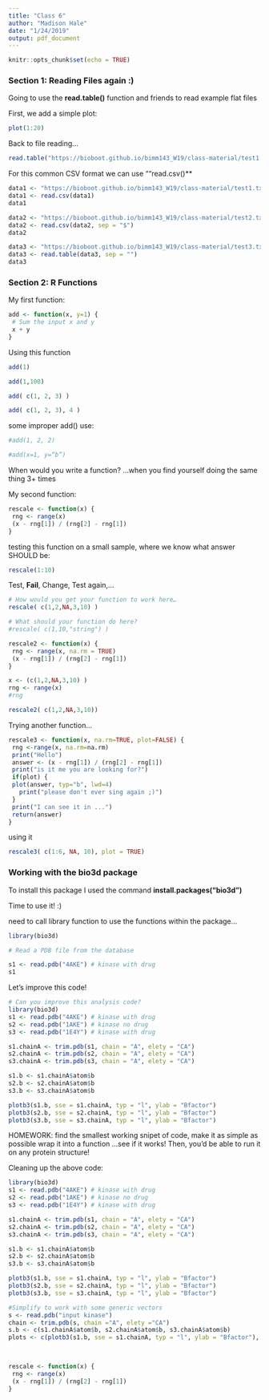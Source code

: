 ```yaml
---
title: "Class 6"
author: "Madison Hale"
date: "1/24/2019"
output: pdf_document
---
```


```r
knitr::opts_chunk$set(echo = TRUE)
```

### Section 1: Reading Files again :)

Going to use the **read.table()** function and friends to read example flat files

First, we add a simple plot:

```r
plot(1:20)
```

Back to file reading...

```r

read.table("https://bioboot.github.io/bimm143_W19/class-material/test1.txt", header = TRUE, sep = ",")

```

For this common CSV format we can use ""read.csv()**

```r

data1 <- "https://bioboot.github.io/bimm143_W19/class-material/test1.txt"
data1 <- read.csv(data1)
data1

```

```r
data2 <- "https://bioboot.github.io/bimm143_W19/class-material/test2.txt"
data2 <- read.csv(data2, sep = "$")
data2

```

```r

data3 <- "https://bioboot.github.io/bimm143_W19/class-material/test3.txt"
data3 <- read.table(data3, sep = "")
data3

```

### Section 2: R Functions

My first function:

```r

add <- function(x, y=1) {
 # Sum the input x and y
 x + y
}

```

Using this function

```r

add(1)

```

```r

add(1,100)

```

```r

add( c(1, 2, 3) )

```

```r

add( c(1, 2, 3), 4 )

```

some improper add() use: 

```r

#add(1, 2, 2) 

```

```r

#add(x=1, y=“b”)

```

When would you write a function? ...when you find yourself doing the same thing 3+ times

My second function: 

```r

rescale <- function(x) {
 rng <- range(x)
 (x - rng[1]) / (rng[2] - rng[1])
}

```

testing this function on a small sample, where we know what answer SHOULD be:

```r

rescale(1:10)

```

Test, **Fail**, Change, Test again,…

```r

# How would you get your function to work here…
rescale( c(1,2,NA,3,10) )

```

```r

# What should your function do here?
#rescale( c(1,10,"string") )

```

```r

rescale2 <- function(x) {
 rng <- range(x, na.rm = TRUE)
 (x - rng[1]) / (rng[2] - rng[1])
}

x <- (c(1,2,NA,3,10) )
rng <- range(x)
#rng

```

```r

rescale2( c(1,2,NA,3,10))

```

Trying another function...

```r

rescale3 <- function(x, na.rm=TRUE, plot=FALSE) {
 rng <-range(x, na.rm=na.rm)
 print("Hello")
 answer <- (x - rng[1]) / (rng[2] - rng[1])
 print("is it me you are looking for?")
 if(plot) {
 plot(answer, typ="b", lwd=4)
   print("please don't ever sing again ;)")
 }
 print("I can see it in ...")
 return(answer)
}

```


using it

```r

rescale3( c(1:6, NA, 10), plot = TRUE)

```

### Working with the bio3d package

To install this package I used the command **install.packages("bio3d")**

Time to use it! :)

need to call library function to use the functions within the package...
```r

library(bio3d)

```

```r
# Read a PDB file from the database

s1 <- read.pdb("4AKE") # kinase with drug
s1

```

Let's improve this code!

```r

# Can you improve this analysis code?
library(bio3d)
s1 <- read.pdb("4AKE") # kinase with drug
s2 <- read.pdb("1AKE") # kinase no drug
s3 <- read.pdb("1E4Y") # kinase with drug

s1.chainA <- trim.pdb(s1, chain = "A", elety = "CA")
s2.chainA <- trim.pdb(s2, chain = "A", elety = "CA")
s3.chainA <- trim.pdb(s3, chain = "A", elety = "CA")

s1.b <- s1.chainA$atom$b
s2.b <- s2.chainA$atom$b
s3.b <- s3.chainA$atom$b

plotb3(s1.b, sse = s1.chainA, typ = "l", ylab = "Bfactor")
plotb3(s2.b, sse = s2.chainA, typ = "l", ylab = "Bfactor")
plotb3(s3.b, sse = s3.chainA, typ = "l", ylab = "Bfactor")


```

HOMEWORK:
find the smallest working snipet of code, make it as simple as possible
wrap it into a function
...see if it works!
Then, you'd be able to run it on any protein structure!


Cleaning up the above code:

```r

library(bio3d)
s1 <- read.pdb("4AKE") # kinase with drug
s2 <- read.pdb("1AKE") # kinase no drug
s3 <- read.pdb("1E4Y") # kinase with drug

s1.chainA <- trim.pdb(s1, chain = "A", elety = "CA")
s2.chainA <- trim.pdb(s2, chain = "A", elety = "CA")
s3.chainA <- trim.pdb(s3, chain = "A", elety = "CA")

s1.b <- s1.chainA$atom$b
s2.b <- s2.chainA$atom$b
s3.b <- s3.chainA$atom$b

plotb3(s1.b, sse = s1.chainA, typ = "l", ylab = "Bfactor")
plotb3(s2.b, sse = s2.chainA, typ = "l", ylab = "Bfactor")
plotb3(s3.b, sse = s3.chainA, typ = "l", ylab = "Bfactor")

#Simplify to work with some generic vectors
s <- read.pdb("input kinase")
chain <- trim.pdb(s, chain ="A", elety ="CA")
s.b <- c(s1.chainA$atom$b, s2.chainA$atom$b, s3.chainA$atom$b)
plots <- c(plotb3(s1.b, sse = s1.chainA, typ = "l", ylab = "Bfactor"), plotb3(s2.b, sse = s2.chainA, typ = "l", ylab = "Bfactor"), plotb3(s3.b, sse = s3.chainA, typ = "l", ylab = "Bfactor"))


  
rescale <- function(x) {
 rng <- range(x)
 (x - rng[1]) / (rng[2] - rng[1])
}




```





